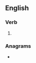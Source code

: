 ==English==

===Verb===
{{head|en|verb form}}

# {{en-past of|shingle}}

===Anagrams===
* {{anagrams|en|a=deghilns|Denglish|Hedglins|hind legs|hindlegs}}